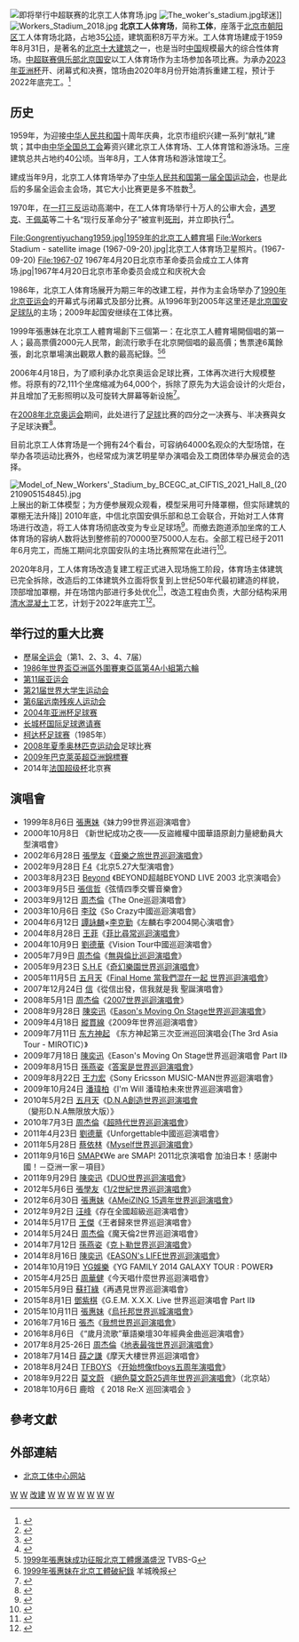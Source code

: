 {{coord|39|55|46.3|N|116|26|28.1|E|type:landmark|display=title}}
{{BJ Future infrastructure}}
{{Infobox_Stadium 
| stadium_name = 北京工人体育场
| nickname = 工体
| image = [[File:Workers_stadium.JPG|250px]]
| location = [[中华人民共和国|中国]][[北京|北京]][[朝阳区|朝阳区]]
| broke_ground = 1959年
| opened = 1959年
| renovated = 1986年-1989年<br>2006年-2008年<br>2011年
| rebuilt = 2020年-2022年
| owner = [[北京市总工会|北京市总工会]]<ref name="中超十六强主场巡礼：国安工体传奇 泰达第一主场">{{Cite web |url=http://sports.sina.com.cn/j/2010-03-26/17354905275.shtml |title=中超十六强主场巡礼：国安工体传奇 泰达第一主场 |accessdate=2010-12-21 |archive-date=2010-10-27 |archive-url=https://web.archive.org/web/20101027193730/http://sports.sina.com.cn/j/2010-03-26/17354905275.shtml |dead-url=no }}</ref>
| operator = [[北京职工体育服务中心|北京职工体育服务中心]]<br>{{link-en|体育之窗|IRENA Group}}
| pitch_size = 102m x 65m  
| surface = [[草地|草地]]
| tenants = <center>[[北京国安|北京国安]]（1996-2005年、2009年-2019年）</center> 
| seating_capacity = 65,094<ref>{{cite web |url=http://www.worldofstadiums.com/asia/china/workers-stadium/ |title=存档副本 |accessdate=2015-04-23 |deadurl=yes |archiveurl=https://web.archive.org/web/20150204194159/http://www.worldofstadiums.com/asia/china/workers-stadium/ |archivedate=2015-02-04 }}</ref> 
}}
[[File:即将举行中超联赛的北京工人体育场.jpg|right]]
[[File:The_woker's_stadium.jpg|right]]球迷]]
[[File:Workers_Stadium_2018.jpg|right]]
'''北京工人体育场'''，简称'''工体'''，座落于[[北京市|北京市]][[朝阳区_(北京市)|朝阳区]]工人体育场北路，占地35[[公顷|公顷]]，建筑面积8万平方米。工人体育场建成于1959年8月31日，是著名的[[北京十大建筑|北京十大建筑]]之一，也是当时[[中華人民共和國|中国]]规模最大的综合性体育场。[[中超联赛|中超联赛]][[俱乐部|俱乐部]][[北京国安|北京国安]]以工人体育场作为主场参加各项比赛。为承办[[2023年亞足聯亞洲盃|2023年亚洲杯]]开、闭幕式和决赛，馆场由2020年8月份开始清拆重建工程，预计于2022年底完工。<ref>{{cite web|title=工人体育场将升级改造成专业足球场 2022年12月交付使用|url=http://www.sports.cn/hykx/2020/0805/352555.html|accessdate=2020-08-10|language=zh-cn|website=华奥星空|archive-date=2020-09-22|archive-url=https://web.archive.org/web/20200922193225/http://www.sports.cn/hykx/2020/0805/352555.html|dead-url=no}}</ref>

==历史==
1959年，为迎接[[中华人民共和国|中华人民共和国]]十周年庆典，北京市组织兴建一系列“献礼”建筑；其中由[[中华全国总工会|中华全国总工会]]筹资兴建北京工人体育场、工人体育馆和游泳场。三座建筑总共占地约40公顷。当年8月，工人体育场和游泳馆竣工<ref>{{cite web |url=http://www.beijing.gov.cn/rwbj/sdjz/wsndjz/t359656.htm |language=zh-cn |title=北京工人体育场 |publisher=首都之窗 |accessdate=2014-03-07 |deadurl=yes |archiveurl=https://web.archive.org/web/20150505182559/http://www.beijing.gov.cn/rwbj/sdjz/wsndjz/t359656.htm |archivedate=2015-05-05 }}</ref>。

建成当年9月，北京工人体育场举办了[[中华人民共和国第一届全运会|中华人民共和国第一届全国运动会]]，也是此后的多届全运会主会场，其它大小比赛更是多不胜数<ref>{{cite web |url=http://www.liaoning2013.com.cn/system/2013/08/16/010691917.shtml |language=zh-cn |title=第一届全运会奖牌榜：解放军高居榜首 上海次席 |publisher=中国第十二届全运会官网 |accessdate=2014-03-07 |archive-url=https://web.archive.org/web/20140206211435/http://www.liaoning2013.com.cn/system/2013/08/16/010691917.shtml |archive-date=2014-02-06 |dead-url=yes }}</ref>。

1970年，在[[一打三反|一打三反]]运动高潮中，在工人体育场举行十万人的公审大会，[[遇罗克|遇罗克]]、[[王佩英|王佩英]]等二十名“现行反革命分子”被宣判[[死刑|死刑]]，并立即执行<ref>{{cite web |url=http://news.sina.com.cn/c/sd/2009-09-23/111818709900.shtml |language=zh-cn |title=1970年遇罗克因《出身论》被判处死刑 |publisher=三联生活周刊 |accessdate=2014-03-07 |archive-date=2015-10-31 |archive-url=https://web.archive.org/web/20151031123403/http://news.sina.com.cn/c/sd/2009-09-23/111818709900.shtml |dead-url=no }}</ref>。

<gallery mode="packed">
File:Gongrentiyuchang1959.jpg|1959年的北京工人體育場
File:Workers Stadium - satellite image (1967-09-20).jpg|北京工人体育场卫星照片。(1967-09-20)
File:1967-07 1967年4月20日北京市革命委员会成立工人体育场.jpg|1967年4月20日北京市革命委员会成立和庆祝大会
</gallery>

1986年，北京工人体育场展开为期三年的改建工程，并作为主会场举办了[[1990年亚洲运动会|1990年北京亚运会]]的开幕式与闭幕式及部分比赛。从1996年到2005年这里还是[[北京国安足球俱乐部|北京国安足球队]]的主场；2009年起国安继续在工体比赛。

1999年張惠妹在北京工人體育場創下三個第一：在北京工人體育場開個唱的第一人；最高票價2000元人民幣，創流行歌手在北京開個唱的最高價；售票達6萬餘張，創北京單場演出觀眾人數的最高紀錄。<ref>[https://www.youtube.com/watch?v=PVHc6AE1ebM 1999年張惠妹成功征服北京工體爆滿盛況] {{Wayback|url=https://www.youtube.com/watch?v=PVHc6AE1ebM |date=20220601042317 }}TVBS-G</ref><ref>[http://eladies.sina.com.cn/movie/music/1999-8-9/6723.shtml 1999年張惠妹在北京工體破紀錄 ] {{Wayback|url=http://eladies.sina.com.cn/movie/music/1999-8-9/6723.shtml |date=20200904092422 }}羊城晚报</ref>

2006年4月18日，为了顺利承办北京奥运会足球比赛，工体再次进行大规模整修。将原有的72,111个坐席缩减为64,000个，拆除了原先为大运会设计的火炬台，并且增加了无影照明以及可旋转大屏幕等新设施<ref>{{cite web |url=http://www.cnetnews.com.cn/2008/0305/757462.shtml |language=zh-cn |title=工体奥运改造工程竣工 无影照明旋转大屏再现经典 |publisher=CNET |accessdate=2014-03-07 |archive-date=2016-03-04 |archive-url=https://web.archive.org/web/20160304120524/http://www.cnetnews.com.cn/2008/0305/757462.shtml |dead-url=no }}</ref>。

在[[2008年夏季奥林匹克运动会|2008年北京奥运会]]期间，此处进行了[[足球|足球]]比赛的四分之一决赛与、半决赛與女子足球決賽<ref>{{cite web |url=http://en.beijing2008.cn/sports/football/index.shtml |language=en |title=Football |publisher=The Official Website of the Beijing 2008 Olympic Games |accessdate=2014-03-07 |deadurl=yes |archiveurl=https://web.archive.org/web/20130616071943/http://en.beijing2008.cn/sports/football/index.shtml |archivedate=2013-06-16 }}</ref>。

目前北京工人体育场是一个拥有24个看台，可容纳64000名观众的大型场馆，在举办各项运动比赛外，也经常成为演艺明星举办演唱会及工商团体举办展览会的选择。

[[File:Model_of_New_Workers'_Stadium_by_BCEGC_at_CIFTIS_2021_Hall_8_(20210905154845).jpg|thumb]]上展出的新工体模型；为方便参展观众观看，模型采用可升降罩棚，但实际建筑的罩棚无法升降]]
2010年底，中信北京国安俱乐部和总工会联合，开始对工人体育场进行改造，将工人体育场彻底改变为专业足球场<ref>{{cite web|url=http://news.goalhi.com/201102/84685.html | language=zh-cn | title=国安主场工体将升级改造为专业球场 |publisher=Goalhi.com |date=2011-02-22 |accessdate=2011-04-06 }}</ref>。而撤去跑道添加坐席的工人体育场的容纳人数将达到整修前的70000至75000人左右。全部工程已经于2011年6月完工，而施工期间北京国安队的主场比赛照常在此进行<ref>{{cite web |url=http://roll.sohu.com/20110406/n305397160.shtml |language=zh-cn |title=工体改造受牵连 国安暂时无处练 |publisher=搜狐体育 |date=2011-04-06 |accessdate=2011-04-06 |archive-date=2021-07-11 |archive-url=https://web.archive.org/web/20210711140525/http://roll.sohu.com/20110406/n305397160.shtml }}</ref>。

2020年8月，工人体育场改造复建工程正式进入现场施工阶段，体育场主体建筑已完全拆除，改造后的工体建筑外立面将恢复到上世纪50年代最初建造的样貌，顶部增加罩棚，并在场馆内部进行多处优化<ref>{{cite web |url=http://k.sina.com.cn/article_3164957712_bca56c1002001cpjw.html |language=zh-cn |title=北京：工体改造复建进行中 主体建筑将被完全拆除 |publisher=新浪网 |date=2020-08-21 |accessdate=2020-08-21 |archive-date=2020-09-22 |archive-url=https://web.archive.org/web/20200922195510/http://k.sina.com.cn/article_3164957712_bca56c1002001cpjw.html |dead-url=no }}</ref>，改造工程由{{link-en|北京建工集团|Beijing Construction Engineering Group}}负责，大部分结构采用[[清水混凝土|清水混凝土]]工艺，计划于2022年底完工<ref>{{cite news|url=http://www.beijing.gov.cn/renwen/sy/whkb/202108/t20210813_2467706.html|title=新工体明年底亮相 展朴素简约之美|work=[[北京日报|北京日报]]|date=2021-08-13|accessdate=2021-08-18|archive-date=2021-08-18|archive-url=https://web.archive.org/web/20210818053104/http://www.beijing.gov.cn/renwen/sy/whkb/202108/t20210813_2467706.html}}</ref>。

==举行过的重大比赛==
* 歷届[[中華人民共和國全國運動會|全运会]]（第1、2、3、4、7届）
* [[五一九事件|1986年世界盃亞洲區外圍賽東亞區第4A小組第六輪]]
* [[1990年亚洲运动会|第11届亚运会]]
* [[2001年夏季世界大學生運動會|第21届世界大学生运动会]]
* [[1994年远东及南太平洋残疾人运动会|第6届远南残疾人运动会]]
* [[2004年亚洲杯足球赛|2004年亚洲杯足球赛]]
* [[长城杯国际足球邀请赛|长城杯国际足球邀请赛]]
* [[柯达杯足球赛|柯达杯足球赛]]（1985年）
* [[2008年夏季奥林匹克运动会|2008年夏季奥林匹克运动会]]足球比赛
* [[巴克莱英超亚洲杯|2009年巴克萊英超亞洲錦標賽]]
* 2014年[[法国超级杯|法国超级杯]]北京赛

==演唱會==
*1999年8月6日 [[張惠妹|張惠妹]]《妹力99世界巡迴演唱會》
*2000年10月8日 《新世紀成功之夜——反盜維權中國華語原創力量總動員大型演唱會》
*2002年6月28日 [[張學友|張學友]]《[[張學友2002音樂之旅世界巡迴演唱會|音樂之旅世界巡迴演唱會]]》
*2002年9月28日 [[F4_(男子團體)|F4]]《北京5.27大型演唱會》
*2003年8月23日 [[Beyond|Beyond]] 《BEYOND超越BEYOND LIVE 2003 北京演唱会》
*2003年9月5日 [[張信哲|張信哲]]《弦情四季交響音樂會》
*2003年9月12日 [[周杰倫|周杰倫]]《The One巡迴演唱會》
*2003年10月6日 [[李玟|李玟]]《So Crazy中國巡迴演唱會》
*2004年6月12日 [[譚詠麟|譚詠麟]]×[[李克勤|李克勤]]《左麟右李2004開心演唱會》
*2004年8月28日 [[王菲|王菲]]《[[菲比尋常|菲比尋常巡迴演唱會]]》
*2004年10月9日 [[劉德華|劉德華]]《Vision Tour中國巡迴演唱會》
*2005年7月9日 [[周杰倫|周杰倫]]《[[無與倫比演唱會|無與倫比巡迴演唱會]]》
*2005年9月23日 [[S.H.E|S.H.E]]《[[奇幻樂園世界巡迴演唱會|奇幻樂園世界巡迴演唱會]]》
*2005年11月5日 [[五月天|五月天]]《[[Final_Home_當我們混在一起_世界巡迴演唱會|Final Home 當我們混在一起 世界巡迴演唱會]]》
*2007年12月24日 [[信_(歌手)|信]]《從信出發，信我就是我 聖誕演唱會》
*2008年5月1日 [[周杰倫|周杰倫]]《[[2007世界巡迴演唱會_(周杰倫專輯)|2007世界巡迴演唱會]]》
*2008年9月28日 [[陳奕迅|陳奕迅]]《[[Eason's_Moving_On_Stage世界巡迴演唱會|Eason's Moving On Stage世界巡迴演唱會]]》
*2009年4月18日 [[縱貫線_(樂團)|縱貫線]]《2009年世界巡迴演唱會》
*2009年7月11日  [[东方神起|东方神起]] 《东方神起第三次亚洲巡回演唱会(The 3rd Asia Tour - MIROTIC）》
*2009年7月18日 [[陳奕迅|陳奕迅]]《Eason's Moving On Stage世界巡迴演唱會 Part II》
*2009年8月15日 [[孫燕姿|孫燕姿]]《[[答案是世界巡迴演唱會|答案是世界巡迴演唱會]]》
*2009年8月22日 [[王力宏|王力宏]]《Sony Ericsson MUSIC-MAN世界巡迴演唱會》
*2009年10月24日 [[潘瑋柏|潘瑋柏]]《I'm Will 潘瑋柏未來世界巡迴演唱會》
*2010年5月2日 [[五月天|五月天]]《[[D.N.A創造世界巡迴演唱會|D.N.A創造世界巡迴演唱會]]（變形D.N.A無限放大版）》
*2010年7月3日 [[周杰倫|周杰倫]]《[[超時代|超時代世界巡迴演唱會]]》
*2011年4月23日 [[劉德華|劉德華]]《Unforgettable中國巡迴演唱會》
*2011年5月28日 [[蔡依林|蔡依林]]《[[Myself世界巡迴演唱會|Myself世界巡迴演唱會]]》
*2011年9月16日 [[SMAP|SMAP]]《We are SMAP! 2011北京演唱會 加油日本！感謝中國！－亞洲一家－項目》
*2011年9月29日 [[陳奕迅|陳奕迅]]《[[DUO陳奕迅世界巡迴演唱會|DUO世界巡迴演唱會]]》
*2012年5月6日 [[張學友|張學友]]《[[張學友1/2世紀世界巡迴演唱會|1/2世紀世界巡迴演唱會]]》
*2012年6月30日 [[張惠妹|張惠妹]]《[[Ameizing世界巡迴演唱會|AMeiZING 15週年世界巡迴演唱會]]》
*2012年9月2日 [[汪峰|汪峰]]《存在全國超級巡迴演唱會》
* 2014年5月17日 [[王傑_(歌手)|王傑]]《王者歸來世界巡迴演唱會》
*2014年5月24日 [[周杰倫|周杰倫]]《魔天倫2世界巡迴演唱會》
*2014年7月12日 [[孫燕姿|孫燕姿]]《[[克卜勒世界巡迴演唱會|克卜勒世界巡迴演唱會]]》
*2014年8月16日 [[陳奕迅|陳奕迅]]《[[EASON's_LIFE世界巡迴演唱會|EASON's LIFE世界巡迴演唱會]]》
*2014年10月19日 [[YG娛樂|YG娛樂]]《YG FAMILY 2014 GALAXY TOUR : POWER》
*2015年4月25日 [[周華健|周華健]]《今天唱什麼世界巡迴演唱會》
*2015年5月9日 [[蘇打綠|蘇打綠]]《再遇見世界巡迴演唱會》
*2015年8月1日 [[鄧紫棋|鄧紫棋]]《G.E.M. X.X.X. Live 世界巡迴演唱會 Part II》
*2015年10月11日 [[張惠妹|張惠妹]]《[[烏托邦世界巡城演唱會|烏托邦世界巡城演唱會]]》
*2016年7月16日 [[张杰_(中国大陆歌手)|張杰]]《[[我想巡迴演唱會|我想世界巡迴演唱會]]》
*2016年8月6日 《“歲月流歌”華語樂壇30年經典金曲巡迴演唱會》
*2017年8月25-26日 [[周杰倫|周杰倫]]《[[地表最強世界巡迴演唱會|地表最強世界巡迴演唱會]]》
*2018年7月14日 [[薛之謙|薛之謙]]《摩天大樓世界巡迴演唱會》
*2018年8月24日 [[TFBOYS|TFBOYS]] 《[[开始想像tfboys五周年演唱會|开始想像tfboys五周年演唱會]]》
*2018年9月22日 [[莫文蔚|莫文蔚]] 《[[絕色莫文蔚25週年世界巡迴演唱會|絕色莫文蔚25週年世界巡迴演唱會]]》（北京站）
*2018年10月6日 鹿晗 《 2018 Re:X 巡回演唱会 》

==參考文獻==
{{Commonscat|Beijing Workers Stadium}}
<div class="references-small">
<references />
</div>

==外部連結==
* [https://web.archive.org/web/20110513062220/http://www.gongti.com.cn/ 北京工体中心网站]

{{S-start}}
{{succession box
 | before = 无；首届赛事
 | title = [[中华人民共和国全国运动会|中华人民共和国全国运动会]]<br>开幕式场地
 | years = [[中华人民共和国第一届运动会|1959]]/[[中华人民共和国第二届运动会|1965]]/[[中华人民共和国第三届运动会|1975]]/[[中华人民共和国第四届运动会|1979]]
 | after = [[江湾体育场|江湾体育场]]<br>[[上海|上海]]
}}
{{succession box
 | before = [[天河体育场|天河体育场]]<br>[[广州|广州]]
 | title = [[中华人民共和国全国运动会|中华人民共和国全国运动会]]<br>开幕式场地
 | years = [[中华人民共和国第七届运动会|1993]]
 | after= [[上海体育场|上海体育场]]<br>[[上海|上海]]
}}
{{S-end}}
{{北京国安足球俱乐部}} 
{{2015中超主场}} 
{{2008年夏季奧林匹克運動會比賽場館}}
{{亞洲運動會主場館}}
{{中国专业足球场}}
{{十大建筑}}
{{中国20世纪建筑遗产}}
{{portal bar|中國|北京|建築|體育|足球|田徑}}
[[Category:1959年中國建立|W]]
[[Category:1959年完工體育場館|W]]
[[Category:2022年完工體育場館|改建]]
[[Category:2008年夏季奧林匹克運動會運動場|W]]
[[Category:中國專業足球場|W]]
[[Category:中國演唱會場地|W]]
[[Category:北京市體育場館|W]]
[[Category:北京國安足球俱樂部|W]]
[[Category:北京市朝陽區建築物|W]]
[[Category:北京市朝陽區普查登記文物|W]]